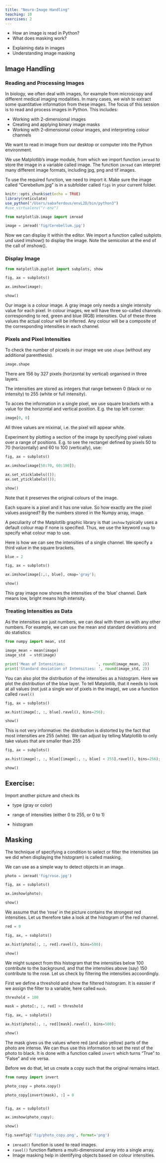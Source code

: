 ```yaml
---
title: "Neuro-Image Handling"
teaching: 10
exercises: 2
---
```


:::::::::::::::::::::::::::::::::::::: questions 

- How an image is read in Python?
- What does masking work?

::::::::::::::::::::::::::::::::::::::::::::::::

::::::::::::::::::::::::::::::::::::: objectives

- Explaining data in images
- Understanding image masking 

::::::::::::::::::::::::::::::::::::::::::::::::

## Image Handling 

### **Reading and Processing Images**
In biology, we often deal with images, for example from microscopy and different medical imaging modalities. In many cases, we wish to extract some quantitative information from these images. The focus of this session is to read and process images in Python. This includes:

- Working with 2-dimensional images
- Creating and applying binary image masks
- Working with 2-dimensional colour images, and interpreting colour channels

We want to read in image from our desktop or computer into the Python environment. 

We use Matplotlib’s image module, from which we import function `imread` to store the image in a variable called image. The function `imread` can interpret many different image formats, including jpg, png and tif images.

To use the required function, we need to import it. Make sure the image called "Cerebellum.jpg" is in a subfolder called `figs` in your current folder. 

```r
knitr::opts_chunk$set(echo = TRUE)
library(reticulate)
use_python("/Users/sabaferdous/envL2D/bin/python3")
#use_virtualenv("r-env")
```

```python
from matplotlib.image import imread
```

```python
image = imread('fig/Cerebellum.jpg')
```

Now we can display it within the editor. We import a function called subplots und used imshow() to display the image. Note the semicolon at the end of the call of imshow().

### **Display Image**

```python
from matplotlib.pyplot import subplots, show

fig, ax = subplots()

ax.imshow(image);

show()
```

Our image is a colour image. A gray image only needs a single intensity value for each pixel. In colour images, we will have three so-called channels corresponding to red, green and blue (RGB) intensities. Out of these three values the actual colour will be inferred. Any colour will be a composite of the corresponding intensities in each channel. 

### **Pixels and Pixel Intensities**

To check the number of picxels in our image we use `shape` (without any additional parenthesis).

```python
image.shape
```

There are 156 by 327 pixels (horizontal by vertical) organised in three layers. 

The intensities are stored as integers that range between 0 (black or no intensity) to 255 (white or full intensity).

To acces the information in a single pixel, we use square brackets with a value for the horizontal and vertical position. E.g. the top left corner:

```python
image[0, 0]
```

All three values are miximal, i.e. the pixel will appear white.

Experiment by plotting a section of the image by specifying pixel values over a range of positions. E.g. to see the rectangel defined by pixels 50 to 70 (horizontally) and 60 to 100 (vertically), use:


```python
fig, ax = subplots()

ax.imshow(image[50:70, 60:100]);

ax.set_xticklabels(());
ax.set_yticklabels(());

show()
```

Note that it preserves the original colours of the image.

Each square is a pixel and it has one value. So how exactly are the pixel values assigned? By the numbers stored in the Numpy array, image.

A peculiarity of the Matplotlib graphic library is that `imshow` typically uses a default colour map if none is specified. Thus, we use the keyword `cmap` to specify what colour map to use.

Here is how we can see the intensities of a single channel. We specify a third value in the square brackets.

```python
blue = 2

fig, ax = subplots()

ax.imshow(image[:,:, blue], cmap='gray');

show()

```

This gray image now shows the intensities of the 'blue' channel. Dark means low, bright means high intensity. 

### **Treating Intensities as Data**

As the intensities are just numbers, we can deal with them as with any other numbers. For example, we can use the mean and standard deviations and do statistics:

```python
from numpy import mean, std

image_mean = mean(image)
image_std  = std(image)

print('Mean of Intensities:              ', round(image_mean, 2))
print('Standard deviation of Intensities: ', round(image_std, 2))
```

You can also plot the distribution of the intensities as a histogram. Here we plot the distribution of the blue layer. To tell Matplotlib, that it needs to look at all values (not just a single wor of pixels in the image), we use a function called `ravel()`

```python
fig, ax = subplots()

ax.hist(image[:, :, blue].ravel(), bins=256);

show()
```

This is not very informative: the distribution is distorted by the fact that most intensities are 255 (white). We can adjust by telling Matplotlib to only take values that are smaller than 255

```python
fig, ax = subplots()

ax.hist(image[:, :, blue][image[:, :, blue] < 255].ravel(), bins=256);

show()
```

:::::::::::::::: challenge
## Exercise: 

Import another picture and check its 

- type (gray or color)

- range of intensities (either 0 to 255, or 0 to 1)

- histogram
::::::::::::::::

## Masking

The technique of specifying a condition to select or filter the intensities (as we did when displaying the histogram) is called masking. 

We can use as a simple way to detect objects in an image.

```python
photo = imread('fig/rose.jpg')

fig, ax = subplots()

ax.imshow(photo);

show()
```

We assume that the 'rose' in the picture contains the strongest red intensities. Let us therefore take a look at the histogram of the red channel.

```python
red = 0

fig, ax, = subplots()

ax.hist(photo[:, :, red].ravel(), bins=500);

show()
```

We might suspect from this histogram that the intensities below 100 contribute to the background, and that the intensities above (say) 150 contribute to the rose. Let us check by filtering the intensities accoordingly.

First we define a threshold and show the filtered histogram. It is eassier if we assign the filter to a variable, here called `mask`.

```python
threshold = 100

mask = photo[:, :, red] > threshold

fig, ax, = subplots()

ax.hist(photo[:, :, red][mask].ravel(), bins=500);

show()
```

The mask gives us the values where red (and also yellow) parts of the photo are intense. We can thus use this information to set the rest of the photo to black. It is done with a function called `invert` which turns "True" to "False" and vie versa. 

Before we do that, let us create a copy such that the original remains intact.

```python
from numpy import invert

photo_copy = photo.copy()

photo_copy[invert(mask), :] = 0


fig, ax = subplots()

ax.imshow(photo_copy);

show()
```


```python
fig.savefig('fig/photo_copy.png', format='png')
```


:::::::::::::::::::::::::::::::::::::keypoints 

- `imread()` function is used to read images.
- `ravel()` function flattens a multi-dimensional array into a single array.
- Image masking help in identifying objects based on colour intensities.

::::::::::::::::::::::::::::::::::::::::::::::::
[r-markdown]: https://rmarkdown.rstudio.com/
